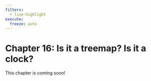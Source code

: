 ```yaml
---
filters:
  - line-highlight
execute: 
  freeze: auto
---
```


# Chapter 16: Is it a treemap? Is it a clock? {#sec-chap16}

::: {.callout-caution}

This chapter is coming soon!

:::